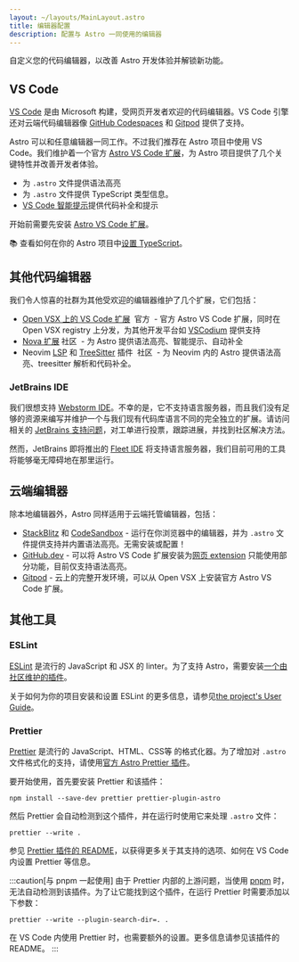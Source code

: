 ```yaml
---
layout: ~/layouts/MainLayout.astro
title: 编辑器配置
description: 配置与 Astro 一同使用的编辑器
---
```




自定义您的代码编辑器，以改善 Astro 开发体验并解锁新功能。

## VS Code

[VS Code](https://code.visualstudio.com) 是由 Microsoft 构建，受网页开发者欢迎的代码编辑器。VS Code 引擎还对云端代码编辑器像 [GitHub Codespaces](https://github.com/features/codespaces) 和 [Gitpod](https://gitpod.io) 提供了支持。

Astro 可以和任意编辑器一同工作。不过我们推荐在 Astro 项目中使用 VS Code。我们维护着一个官方 [Astro VS Code 扩展](https://marketplace.visualstudio.com/items?itemName=astro-build.astro-vscode)，为 Astro 项目提供了几个关键特性并改善开发者体验。

- 为 `.astro` 文件提供语法高亮
- 为 `.astro` 文件提供 TypeScript 类型信息。
- [VS Code 智能提示](https://code.visualstudio.com/docs/editor/intellisense)提供代码补全和提示

开始前需要先安装 [Astro VS Code 扩展](https://marketplace.visualstudio.com/items?itemName=astro-build.astro-vscode)。

📚 查看如何在你的 Astro 项目中[设置 TypeScript](/zh-cn/guides/typescript/)。

## 其他代码编辑器

我们令人惊喜的社群为其他受欢迎的编辑器维护了几个扩展，它们包括：

- [Open VSX 上的 VS Code 扩展](https://open-vsx.org/extension/astro-build/astro-vscode) <span style="margin: 0.25em;"><Badge variant="accent">官方</Badge></span> - 官方 Astro VS Code 扩展，同时在 Open VSX registry 上分发，为其他开发平台如 [VSCodium](https://vscodium.com/) 提供支持
- [Nova 扩展](https://extensions.panic.com/extensions/sciencefidelity/sciencefidelity.astro/)<span style="margin: 0.25em;"><Badge variant="neutral">社区</Badge></span> - 为 Astro 提供语法高亮、智能提示、自动补全
- Neovim [LSP](https://github.com/neovim/nvim-lspconfig/blob/master/doc/server_configurations.md#astro) 和 [TreeSitter](https://github.com/virchau13/tree-sitter-astro) 插件 <span style="margin: 0.25em;"><Badge variant="neutral">社区</Badge></span> - 为 Neovim 内的 Astro 提供语法高亮、treesitter 解析和代码补全。

### JetBrains IDE

我们很想支持 [Webstorm IDE](https://www.jetbrains.com/webstorm/)。不幸的是，它不支持语言服务器，而且我们没有足够的资源来编写并维护一个与我们现有代码库语言不同的完全独立的扩展。请访问相关的 [JetBrains 支持问题](https://youtrack.jetbrains.com/issue/WEB-52015/Astro-Language-Support)，对工单进行投票，跟踪进展，并找到社区解决方法。

然而，JetBrains 即将推出的 [Fleet IDE](https://www.jetbrains.com/fleet/) 将支持语言服务器，我们目前可用的工具将能够毫无障碍地在那里运行。

## 云端编辑器

除本地编辑器外，Astro 同样适用于云端托管编辑器，包括：

- [StackBlitz](https://stackblitz.com) 和 [CodeSandbox](https://codesandbox.io) - 运行在你浏览器中的编辑器，并为 `.astro` 文件提供支持并内置语法高亮。无需安装或配置！
- [GitHub.dev](https://github.dev) - 可以将 Astro VS Code 扩展安装为[网页 extension](https://code.visualstudio.com/api/extension-guides/web-extensions) 只能使用部分功能，目前仅支持语法高亮。
- [Gitpod](https://gitpod.io) - 云上的完整开发环境，可以从 Open VSX 上安装官方 Astro VS Code 扩展。

## 其他工具

### ESLint

[ESLint](https://eslint.org/) 是流行的 JavaScript 和 JSX 的 linter。为了支持 Astro，需要安装[一个由社区维护的插件](https://github.com/ota-meshi/eslint-plugin-astro)。

关于如何为你的项目安装和设置 ESLint 的更多信息，请参见[the project's User Guide](https://ota-meshi.github.io/eslint-plugin-astro/user-guide/)。

### Prettier

[Prettier](https://prettier.io/) 是流行的 JavaScript、HTML、CSS等 的格式化器。为了增加对 `.astro` 文件格式化的支持，请使用[官方 Astro Prettier 插件](https://github.com/withastro/prettier-plugin-astro)。

要开始使用，首先要安装 Prettier 和该插件：

```shell
npm install --save-dev prettier prettier-plugin-astro
```

然后 Prettier 会自动检测到这个插件，并在运行时使用它来处理 `.astro` 文件：

```shell
prettier --write .
```

参见 [Prettier 插件的 README](https://github.com/withastro/prettier-plugin-astro/blob/main/README.md)，以获得更多关于其支持的选项、如何在 VS Code 内设置 Prettier 等信息。

:::caution[与 pnpm 一起使用]
由于 Prettier 内部的上游问题，当使用 [pnpm](https://pnpm.io/) 时，无法自动检测到该插件。为了让它能找到这个插件，在运行 Prettier 时需要添加以下参数：

```shell
prettier --write --plugin-search-dir=. .
```

在 VS Code 内使用 Prettier 时，也需要额外的设置。更多信息请参见该插件的 README。
:::
